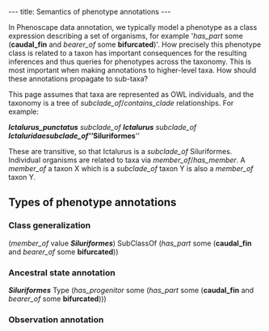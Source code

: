 ---
title: Semantics of phenotype annotations
---

In Phenoscape data annotation, we typically model a phenotype as a class expression describing a set of organisms, for example <nowiki>'</nowiki>''has_part'' some ('''caudal_fin''' and ''bearer_of'' some '''bifurcated''')<nowiki>'</nowiki>. How precisely this phenotype class is related to a taxon has important consequences for the resulting inferences and thus queries for phenotypes across the taxonomy. This is most important when making annotations to higher-level taxa. How should these annotations propagate to sub-taxa?

This page assumes that taxa are represented as OWL individuals, and the taxonomy is a tree of ''subclade_of''/''contains_clade'' relationships. For example:

'''''Ictalurus_punctatus''''' ''subclade_of''  '''''Ictalurus''''' ''subclade_of'' '''''Ictaluridae''''' ''subclade_of'' '''''Siluriformes'''''

These are transitive, so that Ictalurus is a ''subclade_of'' Siluriformes. Individual organisms are related to taxa via ''member_of''/''has_member''. A ''member_of'' a taxon X which is a ''subclade_of'' taxon Y is also a ''member_of'' taxon Y.

==Types of phenotype annotations==

===Class generalization===
(''member_of'' value '''''Siluriformes''''') SubClassOf (''has_part'' some ('''caudal_fin''' and ''bearer_of'' some '''bifurcated'''))

===Ancestral state annotation===
'''''Siluriformes''''' Type (''has_progenitor'' some (''has_part'' some ('''caudal_fin''' and ''bearer_of'' some '''bifurcated''')))


===Observation annotation===